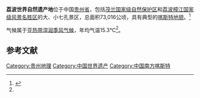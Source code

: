 '''荔波世界自然遗产地'''位于中国[[贵州省|贵州省]]，包括[[茂兰国家级自然保护区|茂兰国家级自然保护区]]和[[荔波樟江国家级风景名胜区|荔波樟江国家级风景名胜区]]的大、小七孔景区，总面积73,016公顷，具有典型的[[喀斯特地貌|喀斯特地貌]]。<ref name="biods.2019246">{{cite journal |last1=Zhou |first1=Yi |last2=Yang |first2=Tianyou |last3=Ran |first3=Jingcheng |last4=Zhang |first4=Xu |title=A catalogue of animal type specimens from the Libo World Nature Heritage Site, China |journal=Biodiversity Science |date=2019-12-20 |volume=27 |issue=12 |pages=1345 |doi=10.17520/biods.2019246}}</ref>

气候属于[[亚热带湿润季风气候|亚热带湿润季风气候]]，年均气温15.3℃<ref name="biods.2019246" />。

==参考文献==
{{reflist}}

{{DEFAULTSORT:Libo}}
[[Category:贵州地理|Category:贵州地理]]
[[Category:中国世界遗产|Category:中国世界遗产]]
[[Category:中国南方喀斯特|Category:中国南方喀斯特]]